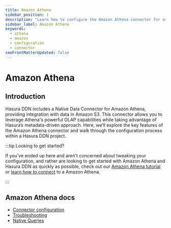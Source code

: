 ```yaml
---
title: Amazon Athena
sidebar_position: 1
description: "Learn how to configure the Amazon Athena connector for use with PromptQL."
sidebar_label: Amazon Athena
keywords:
  - athena
  - amazon
  - configuration
  - connector
seoFrontMatterUpdated: false
---
```


# Amazon Athena

## Introduction

Hasura DDN includes a Native Data Connector for Amazon Athena, providing integration with data in Amazon S3. This
connector allows you to leverage Athena's powerful OLAP capabilities while taking advantage of Hasura’s metadata-driven
approach. Here, we’ll explore the key features of the Amazon Athena connector and walk through the configuration process
within a Hasura DDN project.

:::tip Looking to get started?

If you've ended up here and aren't concerned about tweaking your configuration, and rather are looking to get started
with Amazon Athena and Hasura DDN as quickly as possible, check out our
[Amazon Athena tutorial](/how-to-build-with-promptql/with-amazon-athena.mdx) or
[learn how to connect](/data-sources/connect-to-a-source.mdx) to a Amazon Athena.

:::

## Amazon Athena docs

- [Connector configuration](/reference/connectors/athena/configuration.mdx)
- [Troubleshooting](/reference/connectors/athena/troubleshooting.mdx)
- [Native Queries](/reference/connectors/athena/native-operations/index.mdx)
